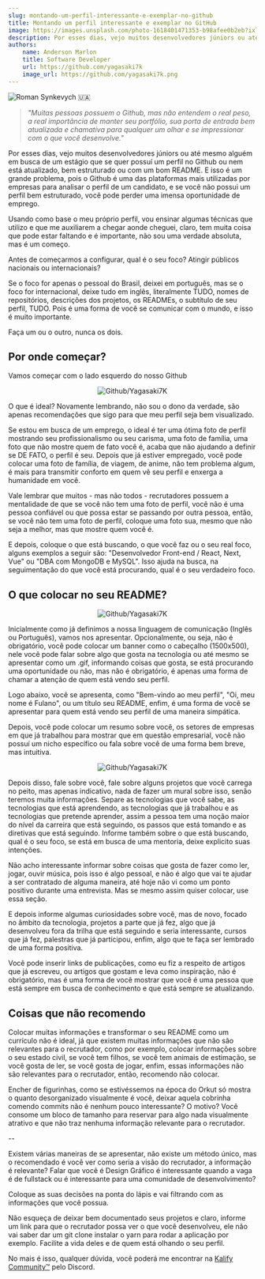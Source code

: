 ```yaml
---
slug: montando-um-perfil-interessante-e-exemplar-no-github
title: Montando um perfil interessante e exemplar no GitHub
image: https://images.unsplash.com/photo-1618401471353-b98afee0b2eb?ixlib=rb-4.0.3&ixid=MnwxMjA3fDB8MHxwaG90by1wYWdlfHx8fGVufDB8fHx8&auto=format&fit=crop&w=888&q=80
description: Por esses dias, vejo muitos desenvolvedores júniors ou até mesmo alguém em busca de um estágio que se quer possuí um perfil no Github ou nem está atualizado, bem estruturado ou com um bom README.
authors:
    name: Anderson Marlon
    title: Software Developer
    url: https://github.com/yagasaki7k
    image_url: https://github.com/yagasaki7k.png
---
```


![](https://images.unsplash.com/photo-1618401471353-b98afee0b2eb?ixlib=rb-4.0.3&ixid=MnwxMjA3fDB8MHxwaG90by1wYWdlfHx8fGVufDB8fHx8&auto=format&fit=crop&w=888&q=80 "Roman Synkevych 🇺🇦")

> _"Muitas pessoas possuem o Github, mas não entendem o real peso, a real importância de manter seu portfólio, sua porta de entrada bem atualizada e chamativa para qualquer um olhar e se impressionar com o que você desenvolve."_

Por esses dias, vejo muitos desenvolvedores júniors ou até mesmo alguém em busca de um estágio que se quer possuí um perfil no Github ou nem está atualizado, bem estruturado ou com um bom README. E isso é um grande problema, pois o Github é uma das plataformas mais utilizadas por empresas para analisar o perfil de um candidato, e se você não possui um perfil bem estruturado, você pode perder uma imensa oportunidade de emprego.

Usando como base o meu próprio perfil, vou ensinar algumas técnicas que utilizo e que me auxiliarem a chegar aonde cheguei, claro, tem muita coisa que pode estar faltando e é importante, não sou uma verdade absoluta, mas é um começo.

Antes de começarmos a configurar, qual é o seu foco? Atingir públicos nacionais ou internacionais?

Se o foco for apenas o pessoal do Brasil, deixei em português, mas se o foco for internacional, deixe tudo em inglês, literalmente TUDO, nomes de repositórios, descrições dos projetos, os READMEs, o subtítulo de seu perfil, TUDO. Pois é uma forma de você se comunicar com o mundo, e isso é muito importante.

Faça um ou o outro, nunca os dois.

## Por onde começar?

Vamos começar com o lado esquerdo do nosso Github

<p align="center"><img src="https://user-images.githubusercontent.com/23272064/215121507-571c8c33-8f2f-4f0a-8bd1-227474d4b0a8.png" alt="Github/Yagasaki7K"/></p>

O que é ideal? Novamente lembrando, não sou o dono da verdade, são apenas recomendações que sigo para que meu perfil seja bem visualizado.

Se estou em busca de um emprego, o ideal é ter uma ótima foto de perfil mostrando seu profissionalismo ou seu carisma, uma foto de família, uma foto que não mostre quem de fato você é, acaba que não ajudando a definir se DE FATO, o perfil é seu. Depois que já estiver empregado, você pode colocar uma foto de família, de viagem, de anime, não tem problema algum, é mais para transmitir conforto em quem vê seu perfil e enxerga a humanidade em você.

Vale lembrar que muitos - mas não todos - recrutadores possuem a mentalidade de que se você não tem uma foto de perfil, você não é uma pessoa confiável ou que possa estar se passando por outra pessoa, então, se você não tem uma foto de perfil, coloque uma foto sua, mesmo que não seja a melhor, mas que mostre quem você é.

E depois, coloque o que está buscando, o que você faz ou o seu real foco, alguns exemplos a seguir são: "Desenvolvedor Front-end / React, Next, Vue" ou "DBA com MongoDB e MySQL". Isso ajuda na busca, na seguimentação do que você está procurando, qual é o seu verdadeiro foco.

## O que colocar no seu README?

<p align="center"><img src="https://user-images.githubusercontent.com/23272064/215122919-c585f9f7-fb75-4cce-a0ab-d12c531651e3.png" alt="Github/Yagasaki7K"/></p>

Inicialmente como já definimos a nossa linguagem de comunicação (Inglês ou Português), vamos nos apresentar. Opcionalmente, ou seja, não é obrigatório, você pode colocar um banner como o cabeçalho (1500x500), nele você pode falar sobre algo que gosta na tecnologia ou até mesmo se apresentar como um .gif, informando coisas que gosta, se está procurando uma oportunidade ou não, mas não é obrigatório, é apenas uma forma de chamar a atenção de quem está vendo seu perfil.

Logo abaixo, você se apresenta, como "Bem-vindo ao meu perfil", "Oi, meu nome é Fulano", ou um título seu README, enfim, é uma forma de você se apresentar para quem está vendo seu perfil de uma maneira simpática.

Depois, você pode colocar um resumo sobre você, os setores de empresas em que já trabalhou para mostrar que em questão empresarial, você não possuí um nicho específico ou fala sobre você de uma forma bem breve, mas intuitiva.

<p align="center"><img src="https://user-images.githubusercontent.com/23272064/215125149-c2a9139d-b0ad-4151-87ac-86302ed0c4ca.png" alt="Github/Yagasaki7K"/></p>

Depois disso, fale sobre você, fale sobre alguns projetos que você carrega no peito, mas apenas indicativo, nada de fazer um mural sobre isso, senão teremos muita informações. Separe as tecnologias que você sabe, as tecnologias que está aprendendo, as tecnologias que já trabalhou e as tecnologias que pretende aprender, assim a pessoa tem uma noção maior do nível da carreira que está seguindo, os passos que está tomando e as diretivas que está seguindo. Informe também sobre o que está buscando, qual é o seu foco, se está em busca de uma mentoria, deixe explicito suas intenções.

Não acho interessante informar sobre coisas que gosta de fazer como ler, jogar, ouvir música, pois isso é algo pessoal, e não é algo que vai te ajudar a ser contratado de alguma maneira, até hoje não vi como um ponto positivo durante uma entrevista. Mas se mesmo assim quiser colocar, use essa seção.

E depois informe algumas curiosidades sobre você, mas de novo, focado no âmbito da tecnologia, projetos a parte que já fez, algo que já desenvolveu fora da trilha que está seguindo e seria interessante, cursos que já fez, palestras que já participou, enfim, algo que te faça ser lembrado de uma forma positiva.

Você pode inserir links de publicações, como eu fiz a respeito de artigos que já escreveu, ou artigos que gostam e leva como inspiração, não é obrigatório, mas é uma forma de você mostrar que você é uma pessoa que está sempre em busca de conhecimento e que está sempre se atualizando.

## Coisas que não recomendo

Colocar muitas informações e transformar o seu README como um currículo não é ideal, já que existem muitas informações que não são relevantes para o recrutador, como por exemplo, colocar informações sobre o seu estado civil, se você tem filhos, se você tem animais de estimação, se você gosta de ler, se você gosta de jogar, enfim, essas informações não são relevantes para o recrutador, então, recomendo não colocar.

Encher de figurinhas, como se estivéssemos na época do Orkut só mostra o quanto desorganizado visualmente é você, deixar aquela cobrinha comendo commits não é nenhum pouco interessante? O motivo? Você consome um bloco de tamanho para reservar para algo nada visualmente atrativo e que não traz nenhuma informação relevante para o recrutador.

--

Existem várias maneiras de se apresentar, não existe um método único, mas o recomendado é você ver como seria a visão do recrutador, a informação é relevante? Falar que você é Design Gráfico é interessante quando a vaga é de fullstack ou é interessante para uma comunidade de desenvolvimento?

Coloque as suas decisões na ponta do lápis e vai filtrando com as informações que você possua.

Não esqueça de deixar bem documentado seus projetos e claro, informe um link para que o recrutador possa ver o que você desenvolveu, ele não vai saber dar um git clone instalar o yarn para rodar a aplicação por exemplo. Facilite a vida deles e de quem está olhando o seu perfil.

No mais é isso, qualquer dúvida, você poderá me encontrar na [Kalify Community™](https://discord.gg/jhSepmE7nN) pelo Discord.
